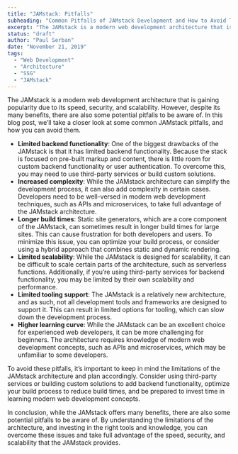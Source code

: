 ```yaml
---
title: "JAMstack: Pitfalls"
subheading: "Common Pitfalls of JAMstack Development and How to Avoid Them"
excerpt: "The JAMstack is a modern web development architecture that is gaining popularity due to its speed, security, and scalability. However, despite its many benefits, there are also some potential pitfalls to be aware of. In this blog post, we’ll take a closer look at some common JAMstack pitfalls, and how you can avoid them."
status: "draft"
author: "Paul Serban"
date: "November 21, 2019"
tags:
  - "Web Development"
  - "Architecture"
  - "SSG"
  - "JAMstack"
---
```


The JAMstack is a modern web development architecture that is gaining popularity due to its speed, security, and scalability. However, despite its many benefits, there are also some potential pitfalls to be aware of. In this blog post, we’ll take a closer look at some common JAMstack pitfalls, and how you can avoid them.

- **Limited backend functionality**: One of the biggest drawbacks of the JAMstack is that it has limited backend functionality. Because the stack is focused on pre-built markup and content, there is little room for custom backend functionality or user authentication. To overcome this, you may need to use third-party services or build custom solutions.
- **Increased complexity**: While the JAMstack architecture can simplify the development process, it can also add complexity in certain cases. Developers need to be well-versed in modern web development techniques, such as APIs and microservices, to take full advantage of the JAMstack architecture.
- **Longer build times**: Static site generators, which are a core component of the JAMstack, can sometimes result in longer build times for large sites. This can cause frustration for both developers and users. To minimize this issue, you can optimize your build process, or consider using a hybrid approach that combines static and dynamic rendering.
- **Limited scalability**: While the JAMstack is designed for scalability, it can be difficult to scale certain parts of the architecture, such as serverless functions. Additionally, if you’re using third-party services for backend functionality, you may be limited by their own scalability and performance.
- **Limited tooling support**: The JAMstack is a relatively new architecture, and as such, not all development tools and frameworks are designed to support it. This can result in limited options for tooling, which can slow down the development process.
- **Higher learning curve**: While the JAMstack can be an excellent choice for experienced web developers, it can be more challenging for beginners. The architecture requires knowledge of modern web development concepts, such as APIs and microservices, which may be unfamiliar to some developers.

To avoid these pitfalls, it’s important to keep in mind the limitations of the JAMstack architecture and plan accordingly. Consider using third-party services or building custom solutions to add backend functionality, optimize your build process to reduce build times, and be prepared to invest time in learning modern web development concepts.

In conclusion, while the JAMstack offers many benefits, there are also some potential pitfalls to be aware of. By understanding the limitations of the architecture, and investing in the right tools and knowledge, you can overcome these issues and take full advantage of the speed, security, and scalability that the JAMstack provides.